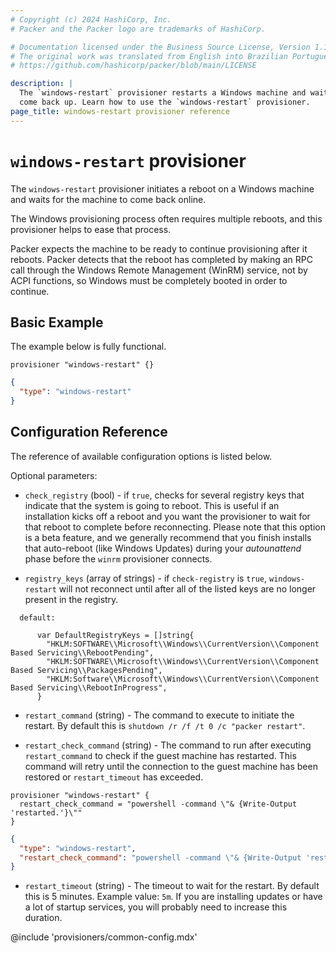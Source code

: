 ```yaml
---
# Copyright (c) 2024 HashiCorp, Inc.
# Packer and the Packer logo are trademarks of HashiCorp.

# Documentation licensed under the Business Source License, Version 1.1.
# The original work was translated from English into Brazilian Portuguese.
# https://github.com/hashicorp/packer/blob/main/LICENSE

description: |
  The `windows-restart` provisioner restarts a Windows machine and waits for it to
  come back up. Learn how to use the `windows-restart` provisioner.
page_title: windows-restart provisioner reference
---
```


<BadgesHeader>
  <PluginBadge type="official" />
</BadgesHeader>

# `windows-restart` provisioner

The `windows-restart` provisioner initiates a reboot on a Windows machine and
waits for the machine to come back online.

The Windows provisioning process often requires multiple reboots, and this
provisioner helps to ease that process.

Packer expects the machine to be ready to continue provisioning after it
reboots. Packer detects that the reboot has completed by making an RPC call
through the Windows Remote Management (WinRM) service, not by ACPI functions,
so Windows must be completely booted in order to continue.

## Basic Example

The example below is fully functional.

<Tabs>
<Tab heading="HCL2">

```hcl
provisioner "windows-restart" {}
```

</Tab>
<Tab heading="JSON">

```json
{
  "type": "windows-restart"
}
```

</Tab>
</Tabs>

## Configuration Reference

The reference of available configuration options is listed below.

Optional parameters:

- `check_registry` (bool) - if `true`, checks for several registry keys that
  indicate that the system is going to reboot. This is useful if an
  installation kicks off a reboot and you want the provisioner to wait for
  that reboot to complete before reconnecting. Please note that this option
  is a beta feature, and we generally recommend that you finish installs that
  auto-reboot (like Windows Updates) during your _autounattend_ phase before
  the `winrm` provisioner connects.

- `registry_keys` (array of strings) - if `check-registry` is `true`,
  `windows-restart` will not reconnect until after all of the listed keys are
  no longer present in the registry.

```
  default:

      var DefaultRegistryKeys = []string{
        "HKLM:SOFTWARE\\Microsoft\\Windows\\CurrentVersion\\Component Based Servicing\\RebootPending",
        "HKLM:SOFTWARE\\Microsoft\\Windows\\CurrentVersion\\Component Based Servicing\\PackagesPending",
        "HKLM:Software\\Microsoft\\Windows\\CurrentVersion\\Component Based Servicing\\RebootInProgress",
      }
```

- `restart_command` (string) - The command to execute to initiate the
  restart. By default this is `shutdown /r /f /t 0 /c "packer restart"`.

- `restart_check_command` (string) - The command to run after executing `restart_command`
  to check if the guest machine has restarted. This command will retry until the connection
  to the guest machine has been restored or `restart_timeout` has exceeded.

<Tabs>
<Tab heading="HCL2">

```hcl
provisioner "windows-restart" {
  restart_check_command = "powershell -command \"& {Write-Output 'restarted.'}\""
}
```

</Tab>
<Tab heading="JSON">

```json
{
  "type": "windows-restart",
  "restart_check_command": "powershell -command \"& {Write-Output 'restarted.'}\""
}
```

</Tab>
</Tabs>

- `restart_timeout` (string) - The timeout to wait for the restart. By
  default this is 5 minutes. Example value: `5m`. If you are installing
  updates or have a lot of startup services, you will probably need to
  increase this duration.

@include 'provisioners/common-config.mdx'
